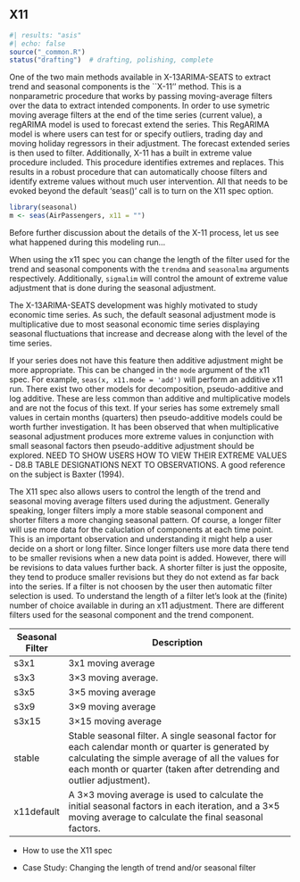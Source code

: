 ## X11

```r
#| results: "asis"
#| echo: false
source("_common.R")
status("drafting")  # drafting, polishing, complete
```

One of the two main methods available in X-13ARIMA-SEATS to extract trend and seasonal components is the \`\`X-11'' method.
This is a nonparametric procedure that works by passing moving-average filters over the data to extract intended components.
In order to use symetric moving average filters at the end of the time series (current value), a regARIMA model is used to forecast extend the series.
This RegARIMA model is where users can test for or specify outliers, trading day and moving holiday regressors in their adjustment.
The forecast extended series is then used to filter.
Additionally, X-11 has a built in extreme value procedure included.
This procedure identifies extremes and replaces.
This results in a robust procedure that can automatically choose filters and identify extreme values without much user intervention.
All that needs to be evoked beyond the default 'seas()' call is to turn on the X11 spec option.

```r
library(seasonal)
m <- seas(AirPassengers, x11 = "")
```

Before further discussion about the details of the X-11 process, let us see what happened during this modeling run...

When using the x11 spec you can change the length of the filter used for the trend and seasonal components with the `trendma` and `seasonalma` arguments respectively.
Additionally, `sigmalim` will control the amount of extreme value adjustment that is done during the seasonal adjustment.

The X-13ARIMA-SEATS development was highly motivated to study economic time series.
As such, the default seasonal adjustment mode is multiplicative due to most seasonal economic time series displaying seasonal fluctuations that increase and decrease along with the level of the time series.\

If your series does not have this feature then additive adjustment might be more appropriate.
This can be changed in the `mode` argument of the x11 spec.
For example, `seas(x, x11.mode = 'add')` will perform an additive x11 run.
There exist two other models for decomposition, pseudo-additive and log additive.
These are less common than additive and multiplicative models and are not the focus of this text.
If your series has some extremely small values in certain months (quarters) then pseudo-additive models could be worth further investigation.
It has been observed that when multiplicative seasonal adjustment produces more extreme values in conjunction with small seasonal factors then pseudo-additive adjustment should be explored.
NEED TO SHOW USERS HOW TO VIEW THEIR EXTREME VALUES - D8.B TABLE DESIGNATIONS NEXT TO OBSERVATIONS. A good reference on the subject is Baxter (1994).

The X11 spec also allows users to control the length of the trend and seasonal moving average filters used during the adjustment.
Generally speaking, longer filters imply a more stable seasonal component and shorter filters a more changing seasonal pattern.
Of course, a longer filter will use more data for the caluclation of components at each time point.
This is an important observation and understanding it might help a user decide on a short or long filter.
Since longer filters use more data there tend to be smaller revisions when a new data point is added.
However, there will be revisions to data values further back.
A shorter filter is just the opposite, they tend to produce smaller revisions but they do not extend as far back into the series.
If a filter is not choosen by the user then automatic filter selection is used.
To understand the length of a filter let's look at the (finite) number of choice available in during an x11 adjustment.
There are different filters used for the seasonal component and the trend component.

| Seasonal Filter | Description                                                                                                                                                                                                                     |
|-----------------|---------------------------------------------------------------------------------------------------------------------------------------------------------------------------------------------------------------------------------|
| s3x1            | 3x1 moving average                                                                                                                                                                                                              |
| s3x3            | 3×3 moving average.                                                                                                                                                                                                             |
| s3x5            | 3×5 moving average                                                                                                                                                                                                              |
| s3x9            | 3×9 moving average                                                                                                                                                                                                              |
| s3x15           | 3×15 moving average                                                                                                                                                                                                             |
| stable          | Stable seasonal filter. A single seasonal factor for each calendar month or quarter is generated by calculating the simple average of all the values for each month or quarter (taken after detrending and outlier adjustment). |
| x11default      | A 3×3 moving average is used to calculate the initial seasonal factors in each iteration, and a 3×5 moving average to calculate the final seasonal factors.                                                                     |

-   How to use the X11 spec

-   Case Study: Changing the length of trend and/or seasonal filter
